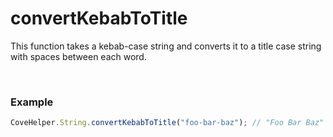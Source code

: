 
<Meta
  title="Helpers/CoveHelper/String/convertKebabToTitle"
/>

# convertKebabToTitle
This function takes a kebab-case string and converts it to a title case string with spaces between each word.

&nbsp;
### Example
```js
CoveHelper.String.convertKebabToTitle("foo-bar-baz"); // "Foo Bar Baz"
```
